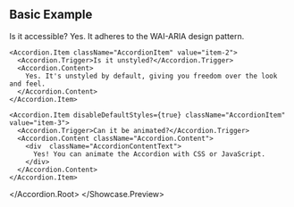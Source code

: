 
## Basic Example

<Showcase>
  <Showcase.Preview>
 <Accordion.Root className="AccordionRoot" type="single" defaultValue="item-1" collapsible>
    <Accordion.Item className="AccordionItem" value="item-1">
      <Accordion.Trigger>Is it accessible?</Accordion.Trigger>
      <Accordion.Content>Yes. It adheres to the WAI-ARIA design pattern.</Accordion.Content>
    </Accordion.Item>

    <Accordion.Item className="AccordionItem" value="item-2">
      <Accordion.Trigger>Is it unstyled?</Accordion.Trigger>
      <Accordion.Content>
        Yes. It's unstyled by default, giving you freedom over the look and feel.
      </Accordion.Content>
    </Accordion.Item>

    <Accordion.Item disableDefaultStyles={true} className="AccordionItem" value="item-3">
      <Accordion.Trigger>Can it be animated?</Accordion.Trigger>
      <Accordion.Content className="Accordion.Content">
        <div  className="AccordionContentText">
          Yes! You can animate the Accordion with CSS or JavaScript.
        </div>
      </Accordion.Content>
    </Accordion.Item>

  </Accordion.Root>
  </Showcase.Preview>
</Showcase>

